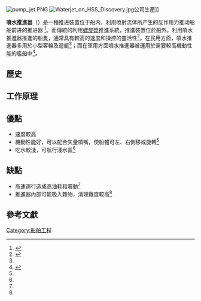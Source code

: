 {{noteTA
|G1=MI
|G2=Aero
|T=zh-tw:噴射泵;zh-cn:噴水推進器;
|1=zh-tw:噴射泵;zh-cn:噴水推進器;
}}

[[Image:pump_jet.PNG|thumb]]
[[File:Waterjet_on_HSS_Discovery.jpg|thumb]]公司生產]]

'''噴水推進器'''（{{lang-en|'''Pump-jet'''}}）是一種推进裝置位于船内，利用喷射流体所产生的反作用力推动船舶前进的推进器
<ref name="definition">{{cite web|url=http://www.cnctst.gov.cn/pages/homepage/result2.jsp?id=36086&subid=10000009&subject=%E8%88%B9%E8%88%B6%E6%80%A7%E8%83%BD%E5%8F%8A%E5%85%B6%E8%AF%95%E9%AA%8C&subsys=%E8%88%B9%E8%88%B6%E5%B7%A5%E7%A8%8B|title=喷水推进器|publisher=全国科学技术名词审定委员会|accessdate=2013-08-03}}{{dead link|date=2017年12月 |bot=InternetArchiveBot |fix-attempted=yes }}</ref>。而傳統的利用[[螺旋漿|螺旋漿]]推進系統，推進裝置位於船外。利用噴水推進器推進的船隻，通常具有較高的速度和操控的靈活性<ref name="intro">{{cite web |url=http://www.ncsu.org.tw/file/sea698-1.pdf |title=噴水推進器簡介 |publisher=中華海員總工會海員月刊 |accessdate=2013-08-03 |archive-date=2020-09-27 |archive-url=https://web.archive.org/web/20200927012053/http://www.ncsu.org.tw/file/sea698-1.pdf |dead-url=no }}</ref>。在民用方面，噴水推進器多用於小型客輪及遊艇<ref name="intro"/>；而在軍用方面噴水推進器被運用於需要較高機動性能的艦船中<ref name="lcs">{{cite web |url=http://www.lockheedmartin.com/us/products/littoral-combat-ship.html |title=Littoral Combat Ship |publisher=Lockheed Martin |date=2013-03-15 |accessdate=2013-08-03 |archive-date=2018-01-11 |archive-url=https://web.archive.org/web/20180111010136/https://www.lockheedmartin.com/us/products/littoral-combat-ship.html |dead-url=no }}</ref>。

==歷史==

==工作原理==

==優點==
* 速度較高
* 機動性能好，可以配合矢量噴嘴，使船體可左、右側移或旋轉<ref name="intro"/>
* 吃水較淺，可航行淺水區<ref name="intro"/>

==缺點==
* 高速運行造成高油耗和震動<ref name="intro"/>
* 推進器內部可能吸入雜物，清理難度較高<ref name="intro"/>

==參考文獻==
{{commons category|Pump-jet drives}}
<references/>

[[Category:船舶工程|Category:船舶工程]]